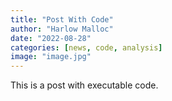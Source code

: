 ```yaml
---
title: "Post With Code"
author: "Harlow Malloc"
date: "2022-08-28"
categories: [news, code, analysis]
image: "image.jpg"
---
```


This is a post with executable code.
